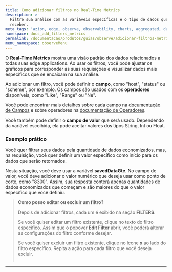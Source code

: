 ```yaml
---
title: Como adicionar filtros no Real-Time Metrics
description: >-
  Filtre sua análise com as variáveis específicas e o tipo de dados que deseja
  receber.
meta_tags: 'azion, edge, observe, observability, charts, aggregated, data'
namespace: docs_add_filters_metrics
permalink: /documentacao/produtos/guias/observe/adicionar-filtros-metrics/
menu_namespace: observeMenu
---
```


O **Real-Time Metrics** mostra uma visão padrão dos dados relacionados a todas suas edge applications. Ao usar os filtros, você pode ajustar os gráficos para corresponder às suas requisições e visualizar dados mais específicos que se encaixam na sua análise.

Ao adicionar um filtro, você pode definir o **campo**, como "host", "status" ou "scheme", por exemplo. Os campos são usados com os **operadores** disponíveis, como "Like", "Range" ou "Ne".

Você pode encontrar mais detalhes sobre cada campo na [documentação de Campos](/pt-br/documentacao/devtools/graphql-api/recursos/campos-gql-real-time-metrics/) e sobre operadores na [documentação de Operadores](/pt-br/documentacao/devtools/graphql-api/queries/#operadores).

Você também pode definir o **campo de valor** que será usado. Dependendo da variável escolhida, ela pode aceitar valores dos tipos String, Int ou Float.

### Exemplo prático

Você quer filtrar seus dados pela quantidade de dados economizados, mas, na requisição, você quer definir um valor específico como início para os dados que serão retornados.

Nesta situação, você deve usar a variável **savedDataGte**. No campo de valor, você deve adicionar o valor numérico que deseja usar como ponto de corte, como "8300". Assim, sua resposta conterá apenas quantidades de dados economizados que começam e são maiores do que o valor específico que você definiu.

> **Como posso editar ou excluir um filtro?**
>
> Depois de adicionar filtros, cada um é exibido na seção **FILTERS**.
>
> Se você quiser editar um filtro existente, clique no texto do filtro específico. Assim que o popover **Edit Filter** abrir, você poderá alterar as configurações do filtro conforme desejar.
>
> Se você quiser excluir um filtro existente, clique no ícone **x** ao lado do filtro específico. Repita a ação para cada filtro que você deseja excluir.
<br /><br />
---

